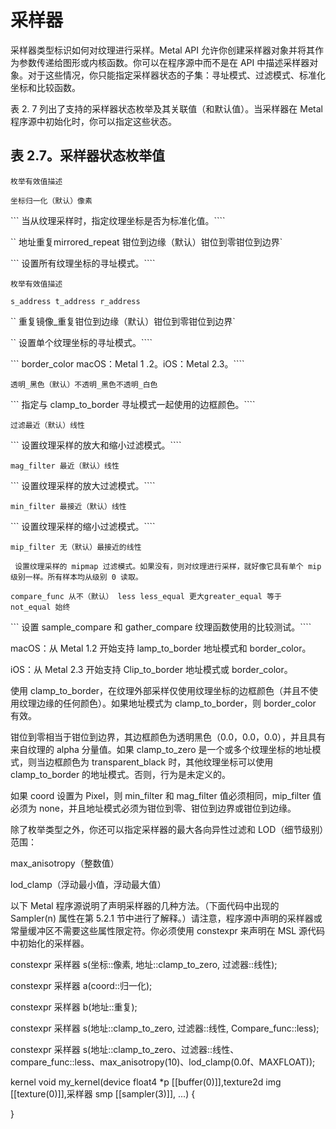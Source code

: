 # 采样器

<OrigninalPDF title="2.10 Samplers" />

采样器类型标识如何对纹理进行采样。Metal API 允许你创建采样器对象并将其作为参数传递给图形或内核函数。你可以在程序源中而不是在 API 中描述采样器对象。对于这些情况，你只能指定采样器状态的子集：寻址模式、过滤模式、标准化坐标和比较函数。

表 2. 7 列出了支持的采样器状态枚举及其关联值（和默认值）。当采样器在 Metal 程序源中初始化时，你可以指定这些状态。

## 表 2.7。采样器状态枚举值

`枚举有效值描述`

`坐标归一化（默认）像素`

``` 当从纹理采样时，指定纹理坐标是否为标准化值。````

`` 地址重复mirrored_repeat 钳位到边缘（默认）钳位到零钳位到边界`

``` 设置所有纹理坐标的寻址模式。````

`枚举有效值描述`

`s_address t_address r_address`

`` 重复镜像_重复钳位到边缘（默认）钳位到零钳位到边界`

`` 设置单个纹理坐标的寻址模式。````

``` border_color macOS：Metal 1 .2。iOS：Metal 2.3。````

`透明_黑色（默认）不透明_黑色不透明_白色`

``` 指定与 clamp_to_border 寻址模式一起使用的边框颜色。````

`过滤最近（默认）线性`

``` 设置纹理采样的放大和缩小过滤模式。````

`mag_filter 最近（默认）线性`

``` 设置纹理采样的放大过滤模式。````

`min_filter 最接近（默认）线性`

``` 设置纹理采样的缩小过滤模式。````

`mip_filter 无（默认）最接近的线性`

` 设置纹理采样的 mipmap 过滤模式。如果没有，则对纹理进行采样，就好像它具有单个 mip 级别一样。所有样本均从级别 0 读取。`

`compare_func 从不（默认） less less_equal 更大greater_equal 等于 not_equal 始终 `

``` 设置 sample_compare 和 gather_compare 纹理函数使用的比较测试。````

macOS：从 Metal 1.2 开始支持 lamp_to_border 地址模式和 border_color。

iOS：从 Metal 2.3 开始支持 Clip_to_border 地址模式或 border_color。

使用 clamp_to_border，在纹理外部采样仅使用纹理坐标的边框颜色（并且不使用纹理边缘的任何颜色）。如果地址模式为 clamp_to_border，则 border_color 有效。

钳位到零相当于钳位到边界，其边框颜色为透明黑色（0.0，0.0，0.0），并且具有来自纹理的 alpha 分量值。如果 clamp_to_zero 是一个或多个纹理坐标的地址模式，则当边框颜色为 transparent_black 时，其他纹理坐标可以使用 clamp_to_border 的地址模式。否则，行为是未定义的。

如果 coord 设置为 Pixel，则 min_filter 和 mag_filter 值必须相同，mip_filter 值必须为 none，并且地址模式必须为钳位到零、钳位到边界或钳位到边缘。

除了枚举类型之外，你还可以指定采样器的最大各向异性过滤和 LOD（细节级别）范围：

max_anisotropy（整数值）

lod_clamp（浮动最小值，浮动最大值）

以下 Metal 程序源说明了声明采样器的几种方法。（下面代码中出现的 Sampler(n) 属性在第 5.2.1 节中进行了解释。）请注意，程序源中声明的采样器或常量缓冲区不需要这些属性限定符。你必须使用 constexpr 来声明在 MSL 源代码中初始化的采样器。

constexpr 采样器 s(坐标::像素, 地址::clamp_to_zero, 过滤器::线性);

constexpr 采样器 a(coord::归一化);

constexpr 采样器 b(地址::重复);

constexpr 采样器 s(地址::clamp_to_zero, 过滤器::线性, Compare_func::less);

constexpr 采样器 s(地址::clamp_to_zero、过滤器::线性、compare_func::less、max_anisotropy(10)、lod_clamp(0.0f、MAXFLOAT));

kernel void my_kernel(device float4 \*p [[buffer(0)]],texture2d img [[texture(0)]],采样器 smp [[sampler(3)]], ...) {

}
